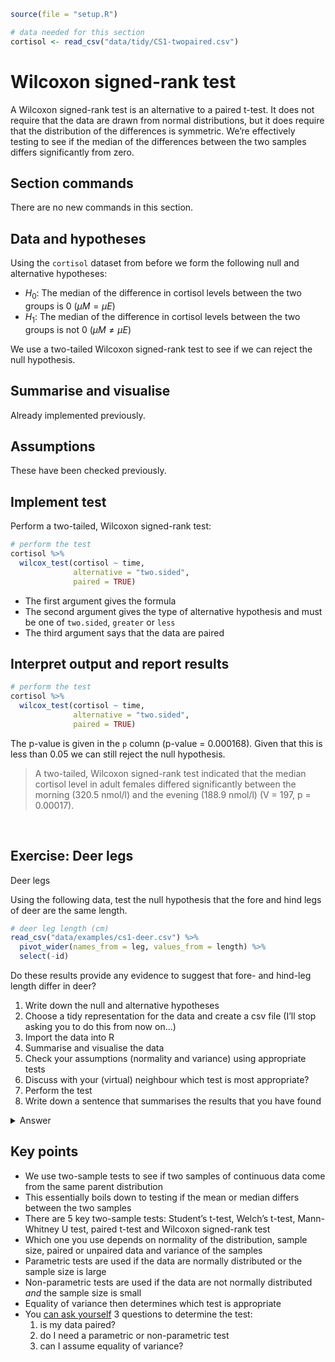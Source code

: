 ```r
source(file = "setup.R")
```

```r
# data needed for this section
cortisol <- read_csv("data/tidy/CS1-twopaired.csv")
```

# Wilcoxon signed-rank test {#cs1-twosample-wilcoxon-signed-rank}
A Wilcoxon signed-rank test is an alternative to a paired t-test. It does not require that the data are drawn from normal distributions, but it does require that the distribution of the differences is symmetric. We’re effectively testing to see if the median of the differences between the two samples differs significantly from zero.

## Section commands
There are no new commands in this section.

## Data and hypotheses
Using the `cortisol` dataset from before we form the following null and alternative hypotheses:

-	$H_0$: The median of the difference in cortisol levels between the two groups is 0 $(\mu M = \mu E)$
-	$H_1$: The median of the difference in cortisol levels between the two groups is not 0 $(\mu M \neq \mu E)$

We use a two-tailed Wilcoxon signed-rank test to see if we can reject the null hypothesis.

## Summarise and visualise
Already implemented previously.

## Assumptions
These have been checked previously.

## Implement test
Perform a two-tailed, Wilcoxon signed-rank test:

```r
# perform the test
cortisol %>% 
  wilcox_test(cortisol ~ time,
              alternative = "two.sided",
              paired = TRUE)
```

-	The first argument gives the formula
-	The second argument gives the type of alternative hypothesis and must be one of `two.sided`, `greater` or `less` 
-	The third argument says that the data are paired


## Interpret output and report results
```r
# perform the test
cortisol %>% 
  wilcox_test(cortisol ~ time,
              alternative = "two.sided",
              paired = TRUE)
```

The p-value is given in the `p` column (p-value = 0.000168). Given that this is less than 0.05 we can still reject the null hypothesis.

> A two-tailed, Wilcoxon signed-rank test indicated that the median cortisol level in adult females differed significantly between the morning (320.5 nmol/l) and the evening (188.9 nmol/l) (V = 197, p = 0.00017).

<br />

## Exercise: Deer legs
:::exercise
Deer legs

Using the following data, test the null hypothesis that the fore and hind legs of deer are the same length.

```r
# deer leg length (cm)
read_csv("data/examples/cs1-deer.csv") %>% 
  pivot_wider(names_from = leg, values_from = length) %>% 
  select(-id)
```

Do these results provide any evidence to suggest that fore- and hind-leg length differ in deer?

1. Write down the null and alternative hypotheses
2. Choose a tidy representation for the data and create a csv file (I'll stop asking you to do this from now on...)
3. Import the data into R
4. Summarise and visualise the data
5. Check your assumptions (normality and variance) using appropriate tests
6. Discuss with your (virtual) neighbour which test is most appropriate?
7. Perform the test
8. Write down a sentence that summarises the results that you have found

<details><summary>Answer</summary>

### Hypotheses

$H_0$ : foreleg average (mean or median) $=$ hindleg average (mean or median)

$H_1$ : foreleg average $\neq$ hindleg average

### Import data, summarise and visualise

First of all, we need to get the data into a tidy format (every variable is a column, each observation is a row). Doing this in Excel, and adding a ID gives us:

```r
# load the data
deer <- read_csv("data/examples/cs1-deer.csv")

# have a look
deer
```

The ordering of the data is important here; the first hindleg row corresponds to the first foreleg row, the second to the second and so on. To indicate this we use an `id` column, where each observation has a unique ID.

Let's look at the data and see what we can see.

```r
# summarise the data
deer %>% 
  select(-id) %>% 
  get_summary_stats(type = "common")
```

```r
# or even summarise by leg type
deer %>% 
  select(-id) %>% 
  group_by(leg) %>% 
  get_summary_stats(type = "common")
```

```r
# we can also visualise the data
deer %>% 
  ggplot(aes(x = leg, y = length)) +
  geom_boxplot()
```

All of this suggests that there might be a difference between the legs, with hindlegs being longer than forelegs. However, this representation obscures the fact that we have _paired_ data. What we really need to look at is the difference in leg length for each deer and the data by observation:

```r
# create a data set that contains the difference in leg length
leg_diff <- deer %>% 
  pivot_wider(names_from = leg, values_from = length) %>% 
  mutate(leg_diff = hindleg - foreleg)
```

```r
# plot the difference in leg length
leg_diff %>% 
  ggplot(aes(y = leg_diff)) +
  geom_boxplot()
```

Additionally, we can also plot the data by observation:

```r
# plot the data by observation
deer %>% 
  ggplot(aes(x = leg, y = length, group = id)) +
  geom_point() +
  geom_line()
```

This gives us a much clearer picture. It looks as though the hindlegs are about 4 cm longer than the forelegs, on average. It also suggests that our leg differences might not be normally distributed (the data look a bit skewed in the boxplot).

### Assumptions

We need to consider the distribution of the _difference_ in leg lengths rather than the individual distributions.

```r
# perform Shapiro-Wilk test on leg differences
leg_diff %>% 
  shapiro_test(leg_diff)

# and create a Q-Q plot
leg_diff %>% 
  ggplot(aes(sample = leg_diff)) +
  stat_qq() +
  stat_qq_line(colour = "red")
```

Both our Shapiro-Wilk test and our Q-Q plot suggest that the difference data aren't normally distributed, which rules out a paired t-test. We should therefore consider a paired Wilcoxon test next. Remember that this test requires that the distribution of differences be symmetric, whereas our box-plot from before suggested that the data were very much skewed.

### Conclusions
So, frustratingly, neither of our tests are appropriate for this dataset. The differences in foreleg and hindleg lengths are neither normal enough for a paired t-test nor are they symmetric enough for a Wilcoxon test and we don't have enough data to just use the t-test (we'd need more than 30 points or so). So what do we do in this situation? Well the answer is that there aren't actually any traditional statistical tests that are valid for this dataset as it stands!

There are two options available to someone:

1. try transforming the raw data (take logs, square root, reciprocals) and hope that one of them leads to a modified dataset that satisfies the assumptions of one of the tests we've covered, or
2. use a permutation test approach (which would work but is beyond the scope of this course).

The reason I included this example in the first practical is purely to illustrate how a very simple dataset with an apparently clear message (leg lengths differ within deer) can be intractable. You don't need to have very complex datasets before you go beyond the capabilities of classical statistics.

As Jeremy Clarkson [would put it](https://www.quotes.net/mquote/941330):

> And on that bombshell, it's time to end. Goodnight!

<br />
</details>
:::

## Key points

:::keypoints
- We use two-sample tests to see if two samples of continuous data come from the same parent distribution
- This essentially boils down to testing if the mean or median differs between the two samples
- There are 5 key two-sample tests: Student's t-test, Welch's t-test, Mann-Whitney U test, paired t-test and Wilcoxon signed-rank test
- Which one you use depends on normality of the distribution, sample size, paired or unpaired data and variance of the samples
- Parametric tests are used if the data are normally distributed or the sample size is large
- Non-parametric tests are used if the data are not normally distributed _and_ the sample size is small
- Equality of variance then determines which test is appropriate
- You [can ask yourself](#two-sample-choosing-a-test) 3 questions to determine the test:
    1. is my data paired?
    2. do I need a parametric or non-parametric test
    3. can I assume equality of variance?
:::
